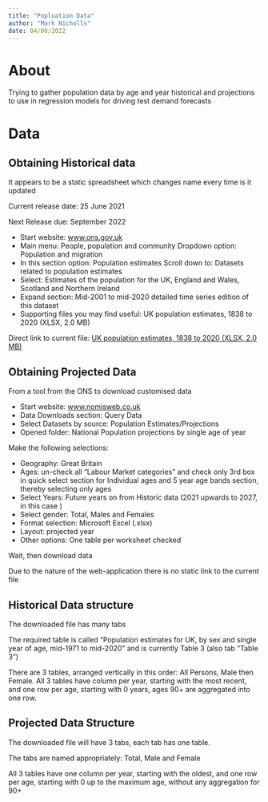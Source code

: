 ```yaml
---
title: "Popluation Data"
author: "Mark Nicholls"
date: 04/08/2022
---
```


# About

Trying to gather population data by age and year historical and projections to use in regression models for driving test demand forecasts

# Data

## Obtaining Historical data

It appears to be a static spreadsheet which changes name every time is it updated

Current release date: 25 June 2021  

Next Release due: September 2022

- Start website: [www.ons.gov.uk](https://www.ons.gov.uk) 
- Main menu: People, population and community Dropdown option: Population and migration
- In this section option: Population estimates Scroll down to: Datasets related to population estimates
- Select: Estimates of the population for the UK, England and Wales, Scotland and Northern Ireland
- Expand section: Mid-2001 to mid-2020 detailed time series edition of this dataset
- Supporting files you may find useful: UK population estimates, 1838 to 2020 (XLSX, 2.0 MB)

Direct link to current file: [UK population estimates, 1838 to 2020 (XLSX, 2.0 MB)](https://www.ons.gov.uk/file?uri=/peoplepopulationandcommunity/populationandmigration/populationestimates/datasets/populationestimatesforukenglandandwalesscotlandandnorthernireland/mid2001tomid2020detailedtimeseries/ukpopulationestimates18382020.xlsx)

## Obtaining Projected Data

From a tool from the ONS to download customised data

- Start website: [www.nomisweb.co.uk](https://www.nomisweb.co.uk)
- Data Downloads section: Query Data
- Select Datasets by source: Population Estimates/Projections
- Opened folder: National Population projections by single age of year


Make the following selections:

- Geography: Great Britain
- Ages: un-check all "Labour Market categories" and check only 3rd box in quick select section for Individual ages and 5 year age bands section, thereby selecting only ages 
- Select Years: Future years on from Historic data (2021 upwards to 2027, in this case )
- Select gender: Total, Males and Females
- Format selection: Microsoft Excel (.xlsx)
- Layout: projected year
- Other options: One table per worksheet checked

Wait,  then download data

Due to the nature of the web-application there is no static link to the current file

## Historical Data structure

The downloaded file has many tabs

The required table is called "Population estimates for UK, by sex and single year of age, mid-1971 to mid-2020" and is currently Table 3 (also tab "Table 3")

There are 3 tables, arranged vertically in this order: All Persons, Male then Female. All 3 tables have column per year, starting with the most recent, and one row per age, starting with 0 years, ages 90+ are aggregated into one row.


## Projected Data Structure

The downloaded file will have 3 tabs, each tab has one table.

The tabs are named appropriately: Total, Male and Female

All 3 tables have one column per year, starting with the oldest, and one row per age, starting with 0 up to the maximum age, without any aggregation for 90+





